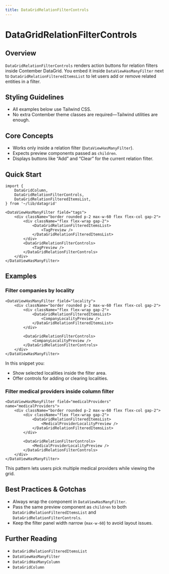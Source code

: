 ```yaml
---
title: DataGridRelationFilterControls
---
```


<!-- Edited by human: false -->
<!-- Examples count: 10 -->
<!-- Source examples: 0 -->
<!-- Playground examples: 0 -->
<!-- External examples: 10 -->
<!-- Import examples: 5 -->

# DataGridRelationFilterControls

## Overview
`DataGridRelationFilterControls` renders action buttons for relation filters inside Contember DataGrid.
You embed it inside `DataViewHasManyFilter` next to `DataGridRelationFilteredItemsList` to let users add or remove related entities in a filter.

## Styling Guidelines
* All examples below use Tailwind CSS.
* No extra Contember theme classes are required—Tailwind utilities are enough.

## Core Concepts
* Works only inside a relation filter (`DataViewHasManyFilter`).
* Expects preview components passed as `children`.
* Displays buttons like “Add” and “Clear” for the current relation filter.

## Quick Start
```tsx
import {
	DataGridColumn,
	DataGridRelationFilterControls,
	DataGridRelationFilteredItemsList,
} from '~/lib/datagrid'

<DataViewHasManyFilter field="tags">
	<div className="border rounded p-2 max-w-60 flex flex-col gap-2">
		<div className="flex flex-wrap gap-2">
			<DataGridRelationFilteredItemsList>
				<TagPreview />
			</DataGridRelationFilteredItemsList>
		</div>
		<DataGridRelationFilterControls>
			<TagPreview />
		</DataGridRelationFilterControls>
	</div>
</DataViewHasManyFilter>
```

## Examples

### Filter companies by locality
```tsx
<DataViewHasManyFilter field="locality">
	<div className="border rounded p-2 max-w-60 flex flex-col gap-2">
		<div className="flex flex-wrap gap-2">
			<DataGridRelationFilteredItemsList>
				<CompanyLocalityPreview />
			</DataGridRelationFilteredItemsList>
		</div>

		<DataGridRelationFilterControls>
			<CompanyLocalityPreview />
		</DataGridRelationFilterControls>
	</div>
</DataViewHasManyFilter>
```
In this snippet you:
* Show selected localities inside the filter area.
* Offer controls for adding or clearing localities.

### Filter medical providers inside column filter
```tsx
<DataViewHasManyFilter field="medicalProviders" name="medicalProviders">
	<div className="border rounded p-2 max-w-60 flex flex-col gap-2">
		<div className="flex flex-wrap gap-2">
			<DataGridRelationFilteredItemsList>
				<MedicalProviderLocalityPreview />
			</DataGridRelationFilteredItemsList>
		</div>

		<DataGridRelationFilterControls>
			<MedicalProviderLocalityPreview />
		</DataGridRelationFilterControls>
	</div>
</DataViewHasManyFilter>
```
This pattern lets users pick multiple medical providers while viewing the grid.

## Best Practices & Gotchas
* Always wrap the component in `DataViewHasManyFilter`.
* Pass the same preview component as `children` to both `DataGridRelationFilteredItemsList` and `DataGridRelationFilterControls`.
* Keep the filter panel width narrow (`max-w-60`) to avoid layout issues.

## Further Reading
* `DataGridRelationFilteredItemsList`
* `DataViewHasManyFilter`
* `DataGridHasManyColumn`
* `DataGridColumn`

<!-- End of Generated Documentation -->
